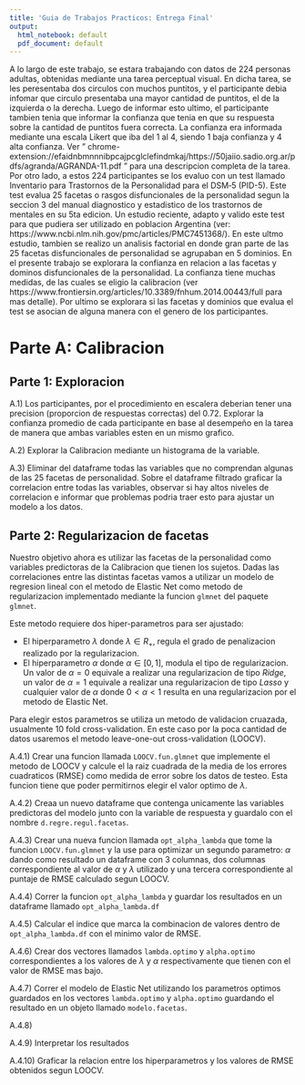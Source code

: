 ```yaml
---
title: 'Guia de Trabajos Practicos: Entrega Final'
output:
  html_notebook: default
  pdf_document: default
---
```


A lo largo de este trabajo, se estara trabajando con datos de 224 personas adultas, obtenidas mediante una tarea perceptual visual. En dicha tarea, se les peresentaba dos circulos con muchos puntitos, y el participante debia infomar que circulo presentaba una mayor cantidad de puntitos, el de la izquierda o la derecha. Luego de informar esto ultimo, el participante tambien tenia que informar la confianza que tenia en que su respuesta sobre la cantidad de puntitos fuera correcta. La confianza era informada mediante una escala Likert que iba del 1 al 4, siendo 1 baja confianza y 4 alta confianza. Ver " chrome-extension://efaidnbmnnnibpcajpcglclefindmkaj/https://50jaiio.sadio.org.ar/pdfs/agranda/AGRANDA-11.pdf " para una descripcion completa de la tarea. 
Por otro lado, a estos 224 participantes se los evaluo con un test llamado Inventario para Trastornos de la Personalidad para el DSM‐5 (PID-5). Este test evalua 25 facetas o rasgos disfuncionales de la personalidad segun la seccion 3 del manual diagnostico y estadistico de los trastornos de mentales en su 5ta edicion. Un estudio reciente, adapto y valido este test para que pudiera ser utilizado en poblacion Argentina (ver: https://www.ncbi.nlm.nih.gov/pmc/articles/PMC7451368/). En este ultmo estudio, tambien se realizo un analisis factorial en donde gran parte de las 25 facetas disfuncionales de personalidad se agrupaban en 5 dominios. 
En el presente trabajo se explorara la confianza en relacion a las facetas y dominos disfuncionales de la personalidad. La confianza tiene muchas medidas, de las cuales se eligio la calibracion (ver https://www.frontiersin.org/articles/10.3389/fnhum.2014.00443/full para mas detalle).
Por ultimo se explorara si las facetas y dominios que evalua el test se asocian de alguna manera con el genero de los participantes. 

# Parte A: Calibracion

## Parte 1: Exploracion

A.1) Los participantes, por el procedimiento en escalera deberian tener una precision (proporcion de respuestas correctas) del 0.72. Explorar la confianza promedio de cada participante en base al desempeño en la tarea de manera que ambas variables esten en un mismo grafico. 

A.2) Explorar la Calibracion mediante un histograma de la variable.

A.3) Eliminar del dataframe todas las variables que no comprendan algunas de las 25 facetas de personalidad. Sobre el dataframe filtrado graficar la correlacion entre todas las variables, observar si hay altos niveles de correlacion e informar que problemas podria traer esto para ajustar un modelo a los datos.

## Parte 2: Regularizacion de facetas

Nuestro objetivo ahora es utilizar las facetas de la personalidad como variables predictoras de la Calibracion que tienen los sujetos. Dadas las correlaciones entre las distintas facetas vamos a utilizar un modelo de regresion lineal con el metodo de Elastic Net como metodo de regularizacion implementado mediante la funcion `glmnet` del paquete `glmnet`. 

Este metodo requiere dos hiper-parametros para ser ajustado: 

- El hiperparametro $\lambda$ donde $\lambda \in R_+$, regula el grado de penalizacion realizado por la regularizacion. 
- El hiperparametro $\alpha$ donde $\alpha \in [0,1]$, modula el tipo de regularizacion. Un valor de $\alpha = 0$ equivale a realizar una regularizacion de tipo *Ridge*, un valor de $\alpha = 1$ equivale a realizar una regularizacion de tipo *Lasso* y cualquier valor de $\alpha$ donde $0 < \alpha < 1$ resulta en una regularizacion por el metodo de Elastic Net. 

Para elegir estos parametros se utiliza un metodo de validacion cruazada, usualmente 10 fold cross-validation. En este caso por la poca cantidad de datos usaremos el metodo leave-one-out cross-validation (LOOCV).

A.4.1) Crear una funcion llamada `LOOCV.fun.glmnet` que implemente el metodo de LOOCV y calcule el la raiz cuadrada de la media de los errores cuadraticos (RMSE) como medida de error sobre los datos de testeo. Esta funcion tiene que poder permitirnos elegir el valor optimo de $\lambda$. 

A.4.2) Creaa un nuevo dataframe que contenga unicamente las variables predictoras del modelo junto con la variable de respuesta y guardalo con el nombre `d.regre.regul.facetas`.  

A.4.3) Crear una nueva funcion llamada `opt_alpha_lambda` que tome la funcion `LOOCV.fun.glmnet` y la use para optimizar un segundo parametro: $\alpha$ dando como resultado un dataframe con 3 columnas, dos columnas correspondiente al valor de $\alpha$ y $\lambda$ utilizado y una tercera correspondiente al puntaje de RMSE calculado segun LOOCV. 

A.4.4) Correr la funcion `opt_alpha_lambda` y guardar los resultados en un dataframe llamado `opt_alpha_lambda.df`

A.4.5) Calcular el indice que marca la combinacion de valores dentro de `opt_alpha_lambda.df` con el minimo valor de RMSE. 

A.4.6) Crear dos vectores llamados `lambda.optimo` y `alpha.optimo` correspondientes a los valores de $\lambda$ y $\alpha$ respectivamente que tienen con el valor de RMSE mas bajo. 

A.4.7) Correr el modelo de Elastic Net utilizando los parametros optimos guardados en los vectores `lambda.optimo` y `alpha.optimo` guardando el resultado en un objeto llamado `modelo.facetas`. 

A.4.8) 

A.4.9) Interpretar los resultados

A.4.10) Graficar la relacion entre los hiperparametros y los valores de RMSE obtenidos segun LOOCV. 